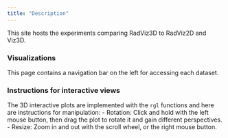 ```yaml
---
title: "Description"
---
```


This site hosts the experiments comparing RadViz3D to RadViz2D and Viz3D.

### Visualizations

This page contains a navigation bar on the left for accessing each dataset.

### Instructions for interactive views

The 3D interactive plots are implemented with the `rgl` functions and here are instructions for manipulation:
- Rotation: Click and hold with the left mouse button, then drag the plot to rotate it and gain different perspectives.
- Resize: Zoom in and out with the scroll wheel, or the right mouse button.
